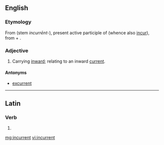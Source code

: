 ==English==

===Etymology===
From {{etyl|la|en}} {{m|la|incurrēns}} (stem ''incurrēnt-''), present active participle of {{m|la|incurrō||run into, towards or upon}} (whence also [[incur]]), from {{m|la|in}} + {{m|la|currō||run}}.

===Adjective===
{{en-adj|-}}

# Carrying [[inward]]; relating to an inward [[current]].

====Antonyms====
* [[excurrent]]

----

==Latin==

===Verb===
{{la-verb-form|incurrent}}

# {{inflection of|incurrō||3|p|futr|actv|indc|lang=la}}

[[mg:incurrent]]
[[vi:incurrent]]